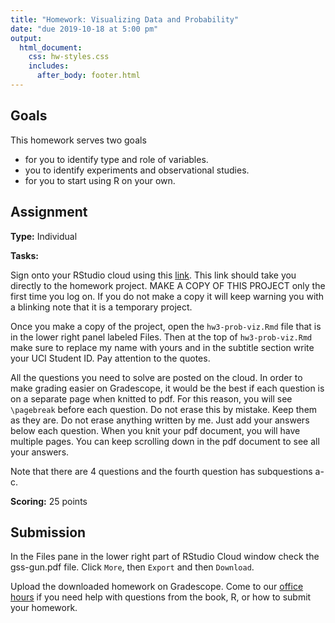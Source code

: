 ```yaml
---
title: "Homework: Visualizing Data and Probability"
date: "due 2019-10-18 at 5:00 pm"
output: 
  html_document:
    css: hw-styles.css 
    includes:
      after_body: footer.html
---
```



## Goals 

This homework serves two goals 

- for you to identify type and role of variables.
- you to identify experiments and observational studies.
- for you to start using R on your own.


## Assignment

__Type:__ Individual

__Tasks:__

Sign onto your RStudio cloud using this [link](https://rstudio.cloud/spaces/29360/project/610764). This link should take you directly to the homework project. MAKE A COPY OF THIS PROJECT only the first time you log on. If you do not make a copy it will keep warning you with a blinking note that it is a temporary project.

Once you make a copy of the project, open the `hw3-prob-viz.Rmd` file that is in the lower right panel labeled Files. Then at the top of `hw3-prob-viz.Rmd` make sure to replace my name with yours and in the subtitle section write your UCI Student ID. Pay attention to the quotes.

All the questions you need to solve are posted on the cloud. In order to make grading easier on Gradescope, it would be the best if each question is on a separate page when knitted to pdf. For this reason, you will see `\pagebreak` before each question. Do not erase this by mistake. Keep them as they are. Do not erase anything written by me. Just add your answers below each question. When you knit your pdf document, you will have multiple pages. You can keep scrolling down in the pdf document to see all your answers.

Note that there are 4 questions and the fourth question has subquestions a-c.

__Scoring:__ 25 points

## Submission

In the Files pane in the lower right part of RStudio Cloud window check the gss-gun.pdf file. Click `More`, then `Export` and then `Download`.


Upload the downloaded homework on Gradescope.
Come to our [office hours](https://mdogucu.ics.uci.edu/teaching/stats67-fa19/office.html) if you need help with questions from the book, R, or how to submit your homework.  

<br>
<br>
<br>
